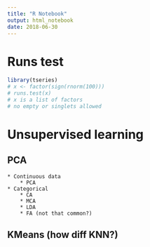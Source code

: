 ```yaml
---
title: "R Notebook"
output: html_notebook
date: 2018-06-30 
---
```


# Runs test
```r
library(tseries)
# x <- factor(sign(rnorm(100)))
# runs.test(x)
# x is a list of factors
# no empty or singlets allowed
```

# Unsupervised learning

## PCA
    * Continuous data
        * PCA
    * Categorical
        * CA
        * MCA
        * LDA
        * FA (not that common?)
    
## KMeans (how diff KNN?)

